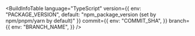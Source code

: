 
<BuildInfoTable 
    language="TypeScript"
    version={{
        env: "PACKAGE_VERSION",
        default: "npm_package_version (set by npm/pnpm/yarn by default)"
    }} 
    commit={{
        env: "COMMIT_SHA",
    }} 
    branch={{
        env: "BRANCH_NAME",
    }}
/>
